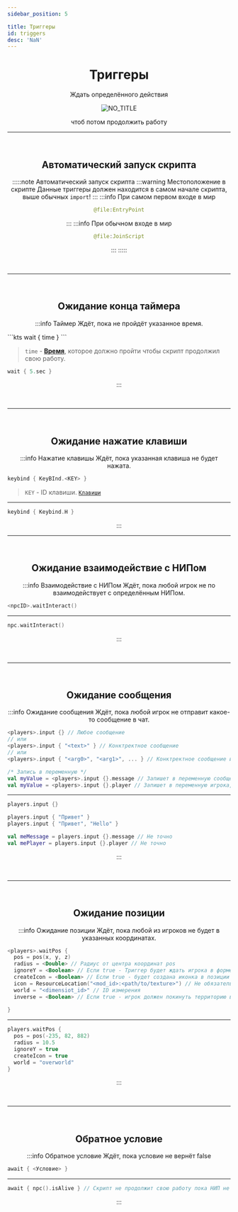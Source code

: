 ```yaml
---
sidebar_position: 5

title: Триггеры
id: triggers
desc: 'NaN'
---
```


<div align="center">

# Триггеры

Ждать определённого действия

![NO_TITLE](@site/static/img/doc/titles/NO_TITLE.webp)

чтоб потом продолжить работу

---

<br />

## Автоматический запуск скрипта

:::::note Автоматический запуск скрипта
:::warning Местоположение в скрипте
Данные триггеры должен находится в самом начале скрипта, выше обычных `import`!
:::
:::info При самом первом входе в мир
```kts
@file:EntryPoint
```
:::
:::info При обычном входе в мир
```kts
@file:JoinScript
```
:::
:::::

<br />

---

<br />

## Ожидание конца таймера

:::info Таймер
Ждёт, пока не пройдёт указанное время.

<div align="left" id="dont-copy">
```kts
wait { time }
```

> `time` - [**Время**](../99-resources/4-time_value.mdx), которое должно пройти чтобы
скрипт продолжил свою работу.

```kts title="Пример"
wait { 5.sec }
```

</div>

:::

<br />

---

<br />

## Ожидание нажатие клавиши

:::info Нажатие клавишы
Ждёт, пока указанная клавиша не будет нажата.

<div align="left" id="dont-copy">

```kts
keybind { KeyBInd.<KEY> }
```

> `KEY` - ID клавиши. [`Клавиши`](../99-resources/8-keybinds.mdx)

---

```kts title="Пример"
keybind { Keybind.H }
```

</div>
:::

<br />

---

<br />

## Ожидание взаимодействие с НИПом

:::info Взаимодействие с НИПом
Ждёт, пока любой игрок не по взаимодействует с определённым НИПом.

<div align="left" id="dont-copy">

```kts
<npcID>.waitInteract()
```

---

```kts title="Пример"
npc.waitInteract()
```

</div>

:::

<br />

---

<br />

## Ожидание сообщения

:::info Ожидание сообщения
Ждёт, пока любой игрок не отправит какое-то сообщение в чат.

<div align="left" id="dont-copy">

```kts
<players>.input {} // Любое сообщение
// или
<players>.input { "<text>" } // Конктректное сообщение
// или
<players>.input { "<arg0>", "<arg1>", ... } // Конктректное сообщение из списка

/* Запись в переменную */
val myValue = <players>.input {}.message // Запишет в переменную сообщение | Не точно
val myValue = <players>.input {}.player // Запишет в переменную игрока, который отправил сообщение | Не точно
```

---

```kts title="Пример"
players.input {}

players.input { "Привет" }
players.input { "Привет", "Hello" }

val meMessage = players.input {}.message // Не точно
val mePlayer = players.input {}.player // Не точно
```

</div>

:::

<br />

---

<br />

## Ожидание позиции

:::info Ожидание позиции
Ждёт, пока любой из игроков не будет в указанных координатах.

<div align="left" id="dont-copy">

```kts
<players>.waitPos {
  pos = pos(x, y, z)
  radius = <Double> // Радиус от центра координат pos
  ignoreY = <Boolean> // Если true - Триггер будет ждать игрока в форме шара, если false - в форме цилиндра который протягивается от низа мира (Y=-64) До верха (Y=312)
  createIcon = <Boolean> // Если true - будет создана иконка в позиции pos
  icon = ResourceLocation("<mod_id>:<path/to/texture>") // Не обязательно. Кастомная иконка
  world = "<dimensiot_id>" // ID измерения
  inverse = <Boolean> // Если true - игрок должен покинуть территорию в этом радиусе
  
}
```

---

```kts title="Пример"
players.waitPos {
  pos = pos(-235, 82, 882)
  radius = 10.5
  ignoreY = true
  createIcon = true
  world = "overworld"
}
```

</div>

:::

<br />

---

<br />

## Обратное условие

:::info Обратное условие
Ждёт, пока условие не вернёт false

<div align="left" id="dont-copy">

```kts
await { <Условие> }
```

---

```kts title="Пример"
await { npc().isAlive } // Скрипт не продолжит свою работу пока НИП не умрёт
```

</div>

:::

</div>